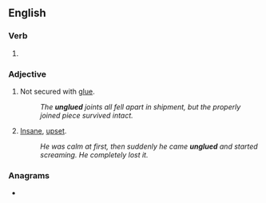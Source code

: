 ==English==

===Verb===
{{head|en|verb form}}

# {{en-past of|unglue}}

===Adjective===
{{en-adj}}

# {{lb|en|not comparable}} Not secured with [[glue]].
#: ''The '''unglued''' joints all fell apart in shipment, but the properly joined piece survived intact.''
# {{lb|en|comparable|slang}} [[insane|Insane]], [[upset]].
#: ''He was calm at first, then suddenly he came '''unglued''' and started screaming. He completely lost it.''

===Anagrams===
* {{anagrams|en|unguled}}